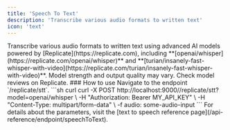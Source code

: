 ```yaml
---
title: 'Speech To Text'
description: 'Transcribe various audio formats to written text'
icon: 'text'
---
```


<Card title="Speech To Text" icon="text">
  Transcribe various audio formats to written text using advanced AI models powered by [Replicate](https://replicate.com), including **[openai/whisper](https://replicate.com/openai/whisper)** and **[turian/insanely-fast-whisper-with-video](https://replicate.com/turian/insanely-fast-whisper-with-video)**.
  <Note>Model strength and output quality may vary. Check model reviews on Replicate.</Note>
</Card>
### How to use
Navigate to the endpoint `/replicate/stt`.
```sh curl
curl -X POST http://localhost:9000//replicate/stt?model=openai/whisper \
  -H "Authorization: Bearer MY_API_KEY" \
  -H "Content-Type: multipart/form-data" \
  -f audio: some-audio-input
```
<Info>For details about the parameters, visit the [text to speech reference page](/api-reference/endpoint/speechToText).</Info>
